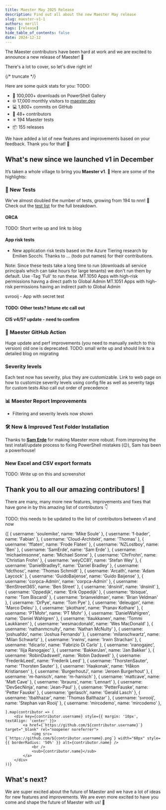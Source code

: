 ```yaml
---
title: Maester May 2025 Release
description: Find out all about the new Maester May release
slug: maester-v1-1
authors: merill
tags: [release]
hide_table_of_contents: false
date: 2024-12-12
---
```


The Maester contributors have been hard at work and we are excited to announce a new release of Maester! 🎉

There's a lot to cover, so let's dive right in!

{/* truncate */}

Here are some quick stats for you:
TODO:
* 🚀 100,000+ downloads on PowerShell Gallery
* 🌐 17,000 monthly visitors to [maester.dev](https://maester.dev)
* 💻 1,800+ commits on GitHub
* 🤝 48+ contributors
* ✳️ 194 Maester tests
* 📦 155 releases

We have added a lot of new features and improvements based on your feedback. Thank you for that! 🙏

## What's new since we launched v1 in December

It’s taken a whole village to bring you **Maester v1**. 🌟 Here are some of the highlights:

### 🧪 **New Tests**
We've almost doubled the number of tests, growing from 194 to nnn! 🎉 Check out the [test list](https://github.com/maester365/maester/blob/main/docs/tests.md) for the full breakdown.

#### ORCA
TODO: Short write up and link to blog

#### App risk tests
* New application risk tests based on the Azure Tiering research by Emilien Socchi. Thanks to ... (todo put names) for their contributions.

Note: Since these tests take a long time to run (downloads all service principals which can take hours for large tenants) we don't run them by default. Use -Tag 'Full' to run these.
MT.1050 Apps with high-risk permissions having a direct path to Global Admin
MT.1051 Apps with high-risk permissions having an indirect path to Global Admin

svrooij - App with secret test

#### TODO: Other tests? Intune etc call out

#### CIS v4/5? update - need to confirm

### 🤖 **Maester GitHub Action**
Huge update and perf improvements (you need to manually switch to this version) old one is deprecated.
TODO: small write up and should link to a detailed blog on migrating

### Severity levels

Each test now has severity, plus they are customizable.
Link to web page on how to customize severity levels using config file as well as severity tags for custom tests
Also call out order of precedence


### 📊 **Maester Report Improvements**
- Filtering and severity levels now shown


### 🛠️ **New & Improved Test Folder Installation**
Thanks to [**Sam Erde**](https://github.com/SamErde) for making Maester more robust. From improving the test install/update process to fixing PowerShell mistakes (😉), Sam has been a powerhouse!

### New Excel and CSV export formats

TODO: Write up on this and screenshot

## Thank you to all our amazing contributors! 🙏
There are many, many more new features, improvements and fixes that have gone in by this amazing list of contributors 👇

TODO: this needs to be updated to the list of contributors between v1 and now
<div style={{ display: 'flex', flexWrap: 'wrap', justifyContent: 'center' }}>
    {[
        { username: 'soulemike', name: 'Mike Soule' },
        { username: 'f-bader', name: 'Fabian' },
        { username: 'Cloud-Architekt', name: 'Thomas' },
        { username: 'fflaten', name: 'Frode Flaten' },
        { username: 'NZLostboy', name: 'Ben' },
        { username: 'SamErde', name: 'Sam Erde' },
        { username: 'michaelmsonne', name: 'Michael Sonne' },
        { username: 'ChrFrohn', name: 'Christian Frohn' },
        { username: 'weyCC81', name: 'Stefan Wey' },
        { username: 'DanielBradley1', name: 'Daniel Bradley' },
        { username: 'tdcthosc', name: 'Thomas Schmidt' },
        { username: 'Arcath', name: 'Adam Laycock' },
        { username: 'GuidoBaijense', name: 'Guido Baijense' },
        { username: 'corpca-Admin', name: 'corpca-Admin' },
        { username: 'BenStreet365', name: 'Ben Street' },
        { username: 'dnsinit', name: 'dnsinit' },
        { username: 'Oppedijk', name: 'Erik Oppedijk' },
        { username: 'tbisque', name: 'Tom Biscardi' },
        { username: 'brianveldman', name: 'Brian Veldman' },
        { username: 'DrPye', name: 'Tom Pye' },
        { username: 'deleugpn', name: 'Marco Deleu' },
        { username: 'pkothare', name: 'Pranav Kothare' },
        { username: 'PTMohr', name: 'PT Mohr' },
        { username: 'DanielWahlgren', name: 'Daniel Wahlgren' },
        { username: 'tlaukkanen', name: 'Tommi Laukkanen' },
        { username: 'wesmacdonald', name: 'Wes MacDonald' },
        { username: 'nathanmcnulty', name: 'Nathan McNulty' },
        { username: 'joshuafdo', name: 'Joshua Fernando' },
        { username: 'milanschwartz', name: 'Milan Schwartz' },
        { username: 'irwins', name: 'Irwin Strachan' },
        { username: 'fdicarlo', name: 'Fabrizio Di Carlo' },
        { username: 'iranogajec', name: 'Ilija Ranogajec' },
        { username: 'BakkerJan', name: 'Jan Bakker' },
        { username: 'RobinDadswell', name: 'Robin Dadswell' },
        { username: 'FrederikLeed', name: 'Frederik Leed' },
        { username: 'ThorstenSauter', name: 'Thorsten Sauter' },
        { username: 'Haakonak', name: 'Håkon Kristiansen' },
        { username: 'BurgerhoutJ', name: 'Jeroen Burgerhout' },
        { username: 'm-hanisch', name: 'm-hanisch' },
        { username: 'mattcave', name: 'Matt Cave' },
        { username: 'lbrauns', name: 'Lennart' },
        { username: 'DevSecNinja', name: 'Jean-Paul' },
        { username: 'PetterFauske', name: 'Petter Fauske' },
        { username: 'gerlasch', name: 'Gerald Lasch' },
        { username: 'tbalthazar', name: 'Thomas Balthazar' },
        { username: 'svrooij', name: 'Stephan van Rooij' },
        { username: 'mircodemo', name: 'mircodemo' },



    ].map(contributor => (
        <div key={contributor.username} style={{ margin: '10px', textAlign: 'center' }}>
            <a href={`https://github.com/${contributor.username}`} target="_blank" rel="noopener noreferrer">
                <img src={`https://github.com/${contributor.username}.png`} width="60px" style={{ borderRadius: '50%' }} alt={contributor.name} />
                <br />
                <sub>{contributor.name}</sub>
            </a>
        </div>
    ))}
</div>


## What's next?

We are super excited about the future of Maester and we have a lot of ideas for new features and improvements. We are even more excited to have you come and shape the future of Maester with us! 🙌
